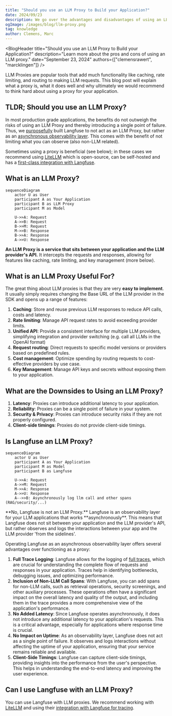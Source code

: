 ```yaml
---
title: "Should you use an LLM Proxy to Build your Application?"
date: 2024/09/23
description: We go over the advantages and disadvantages of using an LLM proxy.
ogImage: /images/blog/llm-proxy.png
tag: knowledge
author: Clemens, Marc
---
```



<BlogHeader
  title="Should you use an LLM Proxy to Build your Application?"
  description="Learn more about the pros and cons of using an LLM proxy."
  date="September 23, 2024"
  authors={["clemensrawert", "marcklingen"]}
/>

LLM Proxies are popular tools that add much functionality like caching, rate limiting, and routing to making LLM requests. This blog post will explain what a proxy is, what it does well and why ultimately we would recommend to think hard about using a proxy for your application.

## TLDR; Should you use an LLM Proxy?

In most production grade applications, the benefits do not outweigh the risks of using an LLM Proxy and thereby introducing a single point of failure. Thus, we [purposefully](/why) built Langfuse to not act as an LLM Proxy, but rather as an [asynchronous observability layer](/docs/tracing). This comes with the benefit of not limiting what you can observe (also non-LLM related).

Sometimes using a proxy is beneficial (see below); in these cases we recommend using [LiteLLM](https://litellm.ai) which is open-source, can be self-hosted and has a [first-class integration with Langfuse](/docs/integrations/litellm/tracing).

## What is an LLM Proxy?

<div className="max-w-lg mx-auto">

```mermaid
sequenceDiagram
    actor U as User
    participant A as Your Application
    participant B as LLM Proxy
    participant M as Model

    U->>A: Request
    A->>B: Request
    B->>M: Request
    M->>B: Response
    B->>A: Response
    A->>U: Response
```

</div>

**An LLM Proxy is a service that sits between your application and the LLM provider's API.** It intercepts the requests and responses, allowing for features like caching, rate limiting, and key management (more below).

## What is an LLM Proxy Useful For?

The great thing about LLM proxies is that they are very **easy to implement**. It usually simply requires changing the Base URL of the LLM provider in the SDK and opens up a range of features:

1. **Caching**: Store and reuse previous LLM responses to reduce API calls, costs and latency.
2. **Rate limiting**: Manage API request rates to avoid exceeding provider limits.
3. **Unified API**: Provide a consistent interface for multiple LLM providers, simplifying integration and provider switching (e.g. call all LLMs in the OpenAI format)
4. **Request routing**: Direct requests to specific model versions or providers based on predefined rules.
5. **Cost management**: Optimize spending by routing requests to cost-effective providers by use case.
6. **Key Management**: Manage API keys and secrets without exposing them to your application.

## What are the Downsides to Using an LLM Proxy?

1. **Latency**: Proxies can introduce additional latency to your application.
2. **Reliability**: Proxies can be a single point of failure in your system.
3. **Security & Privacy**: Proxies can introduce security risks if they are not properly configured.
4. **Client-side timings**: Proxies do not provide client-side timings.

## Is Langfuse an LLM Proxy?

<div className="max-w-lg mx-auto">

```mermaid
sequenceDiagram
    actor U as User
    participant A as Your Application
    participant M as Model
    participant B as Langfuse

    U->>A: Request
    A->>M: Request
    M->>A: Response
    A->>U: Response
    A-->>B: Asynchronously log llm call and other spans (RAG/security/...)
```

</div>
**No, Langfuse is not an LLM Proxy.** Langfuse is an observability layer for your LLM applications that works **asynchronously**. This means that Langfuse does not sit between your application and the LLM provider's API, but rather observes and logs the interactions between your app and the LLM provider 'from the sidelines'.

Operating Langfuse as an asynchronous observability layer offers several advantages over functioning as a proxy:

1. **Full Trace Logging**: Langfuse allows for the logging of [full traces](/docs/tracing), which are crucial for understanding the complete flow of requests and responses in your application. Traces help in identifying bottlenecks, debugging issues, and optimizing performance.
2. **Inclusion of Non-LLM Call Spans**: With Langfuse, you can add spans for non-LLM calls, such as retrieval operations, security screenings, and other auxiliary processes. These operations often have a significant impact on the overall latency and quality of the output, and including them in the trace provides a more comprehensive view of the application's performance.
3. **No Added Latency**: Since Langfuse operates asynchronously, it does not introduce any additional latency to your application's requests. This is a critical advantage, especially for applications where response time is crucial.
4. **No Impact on Uptime**: As an observability layer, Langfuse does not act as a single point of failure. It observes and logs interactions without affecting the uptime of your application, ensuring that your service remains reliable and available.
5. **Client-Side Timings**: Langfuse can capture client-side timings, providing insights into the performance from the user's perspective. This helps in understanding the end-to-end latency and improving the user experience.

## Can I use Langfuse with an LLM Proxy?

You can use Langfuse with LLM proxies. We recommend working with [LiteLLM](https://litellm.ai/) and using their [integration with Langfuse for tracing](/docs/integrations/litellm/tracing).
